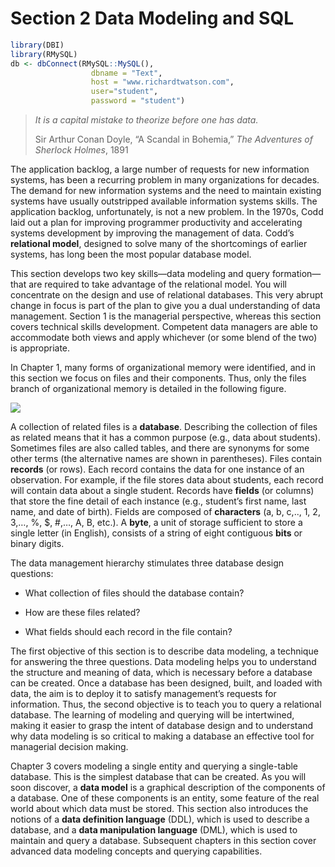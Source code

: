 # Section 2 Data Modeling and SQL {.unnumbered}

```r
library(DBI)
library(RMySQL)
db <- dbConnect(RMySQL::MySQL(),
                  dbname = "Text",
                  host = "www.richardtwatson.com",
                  user="student",
                  password = "student")
```
> *It is a capital mistake to theorize before one has data.*
>
> Sir Arthur Conan Doyle, "A Scandal in Bohemia," *The Adventures of
> Sherlock Holmes*, 1891

The application backlog, a large number of requests for new information
systems, has been a recurring problem in many organizations for decades.
The demand for new information systems and the need to maintain existing
systems have usually outstripped available information systems skills.
The application backlog, unfortunately, is not a new problem. In the
1970s, Codd laid out a plan for improving programmer productivity and
accelerating systems development by improving the management of data.
Codd's **relational model**, designed to solve many of the shortcomings
of earlier systems, has long been the most popular database model.

This section develops two key skills---data modeling and query
formation---that are required to take advantage of the relational model.
You will concentrate on the design and use of relational databases. This very
abrupt change in focus is part of the plan to give you a dual
understanding of data management. Section 1 is the managerial
perspective, whereas this section covers technical skills development.
Competent data managers are able to accommodate both views and apply
whichever (or some blend of the two) is appropriate.

In Chapter 1, many forms of organizational memory were identified, and
in this section we focus on files and their components. Thus, only the
files branch of organizational memory is detailed in the following figure.

![](Figures/Section 2/Org Memory Files.png)

A collection of related files is a **database**. Describing the
collection of files as related means that it has a common purpose (e.g., data about students). Sometimes files are also called tables, and there
are synonyms for some other terms (the alternative names are shown in
parentheses). Files contain **records** (or rows). Each record contains
the data for one instance of an observation. For example, if
the file stores data about students, each record will contain data about
a single student. Records have **fields** (or columns) that store the
fine detail of each instance (e.g., student's first name, last name, and
date of birth). Fields are composed of **characters** (a, b, c,.., 1,
2, 3,..., %, $, #,..., A, B, etc.). A **byte**, a unit of
storage sufficient to store a single letter (in English),
consists of a string of eight contiguous **bits** or binary digits.

The data management hierarchy stimulates three database design
questions:

- What collection of files should the database contain?

- How are these files related?

- What fields should each record in the file contain?

The first objective of this section is to describe data modeling, a
technique for answering the three questions. Data modeling helps you to
understand the structure and meaning of data, which is necessary before
a database can be created. Once a database has been designed, built, and loaded with data, the aim is to deploy it to satisfy management's
requests for information. Thus, the second objective is to teach you to
query a relational database. The learning of modeling and querying will
be intertwined, making it easier to grasp the intent of database design
and to understand why data modeling is so critical to making a database
an effective tool for managerial decision making.

Chapter 3 covers modeling a single entity and querying a single-table
database. This is the simplest database that can be created. As you will soon discover, a **data model** is a graphical description of the
components of a database. One of these components is an entity, some
feature of the real world about which data must be stored. This section
also introduces the notions of a **data definition language** (DDL),
which is used to describe a database, and a **data manipulation language** (DML), which is used to maintain and query a database.
Subsequent chapters in this section cover advanced data modeling
concepts and querying capabilities.
